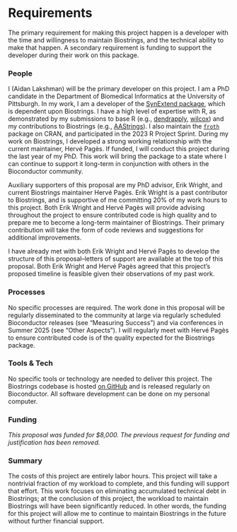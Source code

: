 # Requirements
<!-- 
An idea of what is required to make the project actually happen
-->

The primary requirement for making this project happen is a developer with the time and willingness to maintain Biostrings, and the technical ability to make that happen. A secondary requirement is funding to support the developer during their work on this package.

### People
<!--
Who needs to be involved, what's the proposed structure, what will it take to get their involvement?
-->

I (Aidan Lakshman) will be the primary developer on this project. I am a PhD candidate in the Department of Biomedical Informatics at the University of Pittsburgh. In my work, I am a developer of the [SynExtend package](https://bioconductor.org/packages/release/bioc/html/SynExtend.html), which is dependent upon Biostrings. I have a high level of expertise with R, as demonstrated by my submissions to base R (e.g., [dendrapply](https://bugs.r-project.org/show_bug.cgi?id=18480), [wilcox](https://bugs.r-project.org/show_bug.cgi?id=18655)) and my contributions to Biostrings (e.g., [AAStrings](https://github.com/Bioconductor/Biostrings/pull/97)). I also maintain the [`froth`](https://cran.r-project.org/web/packages/froth/index.html) package on CRAN, and participated in the 2023 R Project Sprint. During my work on Biostrings, I developed a strong working relationship with the current maintainer, Hervé Pagès. If funded, I will conduct this project during the last year of my PhD. This work will bring the package to a state where I can continue to support it long-term in conjunction with others in the Bioconductor community.

Auxiliary supporters of this proposal are my PhD advisor, Erik Wright, and current Biostrings maintainer Hervé Pagès. Erik Wright is a past contributor to Biostrings, and is supportive of me committing 20% of my work hours to this project. Both Erik Wright and Hervé Pagès will provide advising throughout the project to ensure contributed code is high quality and to prepare me to become a long-term maintainer of Biostrings. Their primary contribution will take the form of code reviews and suggestions for additional improvements.

I have already met with both Erik Wright and Hervé Pagès to develop the structure of this proposal--letters of support are available at the top of this proposal. Both Erik Wright and Hervé Pagès agreed that this project's proposed timeline is feasible given their observations of my past work. 

### Processes
<!-- 
What processes need to be put in place e.g. codes of conduct, regular ISC meetings, handover to the community at large?
-->

No specific processes are required. The work done in this proposal will be regularly disseminated to the community at large via regularly scheduled Bioconductor releases (see "Measuring Success") and via conferences in Summer 2025 (see "Other Aspects"). I will regularly meet with Hervé Pagès to ensure contributed code is of the quality expected for the Biostrings package. 

### Tools & Tech
<!--
What is going to be needed to deliver this project? 

Will cloud computing be used - if yes are there are necessary components that will be deciding factors between providers?

Are there tools or tech that don't exist that will be produced to facilitate the project?
-->

No specific tools or technology are needed to deliver this project. The Biostrings codebase is hosted [on GitHub](https://github.com/Bioconductor/Biostrings) and is released regularly on Bioconductor. All software development can be done on my personal computer.

### Funding
<!-- 
[TO DO] THE GUIDANCE IS PRETTY UNCLEAR, ESP IN LIGHT OF GABOR'S PROPOSAL VS AWARD SIZE

-->

*This proposal was funded for $8,000. The previous request for funding and justification has been removed.*

### Summary
<!--
A summary of the requirements that contextualises the costs
-->

The costs of this project are entirely labor hours. This project will take a nontrivial fraction of my workload to complete, and this funding will support that effort. This work focuses on eliminating accumulated technical debt in Biostrings; at the conclusion of this project, the workload to maintain Biostrings will have been significantly reduced. In other words, the funding for this project will allow me to continue to maintain Biostrings in the future without further financial support.
